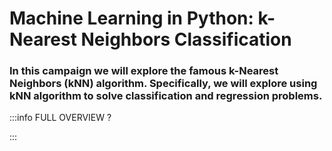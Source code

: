 # Machine Learning in Python: k-Nearest Neighbors Classification

### In this campaign we will explore the famous k-Nearest Neighbors (kNN) algorithm. Specifically, we will explore using kNN algorithm to solve classification and regression problems.


<DocCardList />

:::info FULL OVERVIEW ?

<QuestButton text="Go To Campaign Page" link="" />

:::
